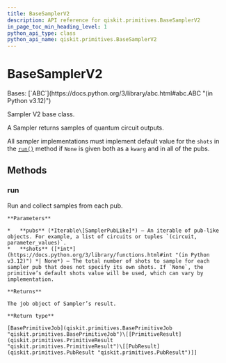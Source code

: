 ```yaml
---
title: BaseSamplerV2
description: API reference for qiskit.primitives.BaseSamplerV2
in_page_toc_min_heading_level: 1
python_api_type: class
python_api_name: qiskit.primitives.BaseSamplerV2
---
```


# BaseSamplerV2

<Class id="qiskit.primitives.BaseSamplerV2" github="https://github.com/Qiskit/qiskit/tree/stable/1.0/qiskit/primitives/base/base_sampler.py#L156-L180" signature="qiskit.primitives.BaseSamplerV2">
  Bases: [`ABC`](https://docs.python.org/3/library/abc.html#abc.ABC "(in Python v3.12)")

  Sampler V2 base class.

  A Sampler returns samples of quantum circuit outputs.

  All sampler implementations must implement default value for the `shots` in the [`run()`](#qiskit.primitives.BaseSamplerV2.run "qiskit.primitives.BaseSamplerV2.run") method if `None` is given both as a `kwarg` and in all of the pubs.

  ## Methods

  ### run

  <Function id="qiskit.primitives.BaseSamplerV2.run" name="run" github="https://github.com/Qiskit/qiskit/tree/stable/1.0/qiskit/primitives/base/base_sampler.py#L165-L180" signature="abstract run(pubs, *, shots=None)">
    Run and collect samples from each pub.

    **Parameters**

    *   **pubs** (*Iterable\[SamplerPubLike]*) – An iterable of pub-like objects. For example, a list of circuits or tuples `(circuit, parameter_values)`.
    *   **shots** ([*int*](https://docs.python.org/3/library/functions.html#int "(in Python v3.12)") *| None*) – The total number of shots to sample for each sampler pub that does not specify its own shots. If `None`, the primitive’s default shots value will be used, which can vary by implementation.

    **Returns**

    The job object of Sampler’s result.

    **Return type**

    [BasePrimitiveJob](qiskit.primitives.BasePrimitiveJob "qiskit.primitives.BasePrimitiveJob")\[[PrimitiveResult](qiskit.primitives.PrimitiveResult "qiskit.primitives.PrimitiveResult")\[[PubResult](qiskit.primitives.PubResult "qiskit.primitives.PubResult")]]
  </Function>
</Class>

